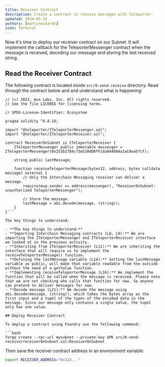 ```yaml
---
title: Receiver Contract
description: Create a contract to receive messages with Teleporter.
updated: 2024-05-31
authors: [martineckardt]
icon: Terminal
---
```


Now it's time to deploy our receiver contract on our Subnet. It will implement the callback for the TeleporterMessenger contract when the message is received, decoding our message and storing the last received string. 

## Read the Receiver Contract

The following contract is located inside `src/0-send-receive` directory. Read through the contract below and and understand what is happening:

```solidity title="src/0-send-receive/receiverOnSubnet.sol"
// (c) 2023, Ava Labs, Inc. All rights reserved.
// See the file LICENSE for licensing terms.

// SPDX-License-Identifier: Ecosystem

pragma solidity ^0.8.18;

import "@teleporter/ITeleporterMessenger.sol";
import "@teleporter/ITeleporterReceiver.sol";

contract ReceiverOnSubnet is ITeleporterReceiver {
    ITeleporterMessenger public immutable messenger = ITeleporterMessenger(0x253b2784c75e510dD0fF1da844684a1aC0aa5fcf);

    string public lastMessage;

    function receiveTeleporterMessage(bytes32, address, bytes calldata message) external {
        // Only the Interchain Messaging receiver can deliver a message.
        require(msg.sender == address(messenger), "ReceiverOnSubnet: unauthorized TeleporterMessenger");

        // Store the message.
        lastMessage = abi.decode(message, (string));
    }
}```

The key things to understand:

- **The key things to understand:**
- **Importing Interchain Messaging contracts (L8, L9):** We are importing the ITeleporterMessenger and ITeleporterReceiver interface we looked at in the previous activity.
- **Inheriting from ITeleporterReceiver (L11):** We are inheriting the interface that will require us to implement the receiveTeleporterMessage() function.
- **Defining the lastMessage variable (L14):** Setting the lastMessage variable as public, will make that variable readable from the outside without the need of a getValue function.
- **Implementing receiveTeleporterMessage (L16):** We implement the function that will be called when the message is received. Please note that we are not checking who calls that function for now. So anyone can pretend to deliver messages for now.
- **Decode message (L21):** We decode the message using abi.decode(message, (string)), which takes the bytes array as the first input and a tupel of the types of the encoded data in the message. Since our message only contains a single value, the tupel only has one value.

## Deploy Receiver Contract

To deploy a contract using Foundry use the following command:

```bash
forge create --rpc-url mysubnet --private-key $PK src/0-send-receive/receiverOnSubnet.sol:ReceiverOnSubnet
```
Then save the receiver contract address in an environment variable:

```bash
export RECEIVER_ADDRESS="0x123..."
```